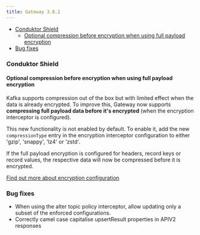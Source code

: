 ```yaml
---
title: Gateway 3.8.1
---
```


- [Conduktor Shield](#conduktor-shield)
   - [Optional compression before encryption when using full payload encryption](#optional-compression-before-encryption-when-using-full-payload-encryption)
- [Bug fixes](#bug-fixes)

### Conduktor Shield

#### Optional compression before encryption when using full payload encryption

Kafka supports compression out of the box but with limited effect when the data is already encrypted. To improve this, Gateway now supports **compressing full payload data before it's encrypted** (when the encryption interceptor is configured).

This new functionality is not enabled by default. To enable it, add the new `compressionType` entry in the encryption interceptor configuration to either 'gzip', 'snappy', 'lz4' or 'zstd'. 

If the full payload encryption is configured for headers, record keys or record values, the respective data will now be compressed before it is encrypted.

[Find out more about encryption configuration](https://docs.conduktor.io/gateway/interceptors/data-security/encryption/encryption-configuration/#encryption-configuration)

### Bug fixes

- When using the alter topic policy interceptor, allow updating only a subset of the enforced configurations.
- Correctly camel case capitalise upsertResult properties in APIV2 responses